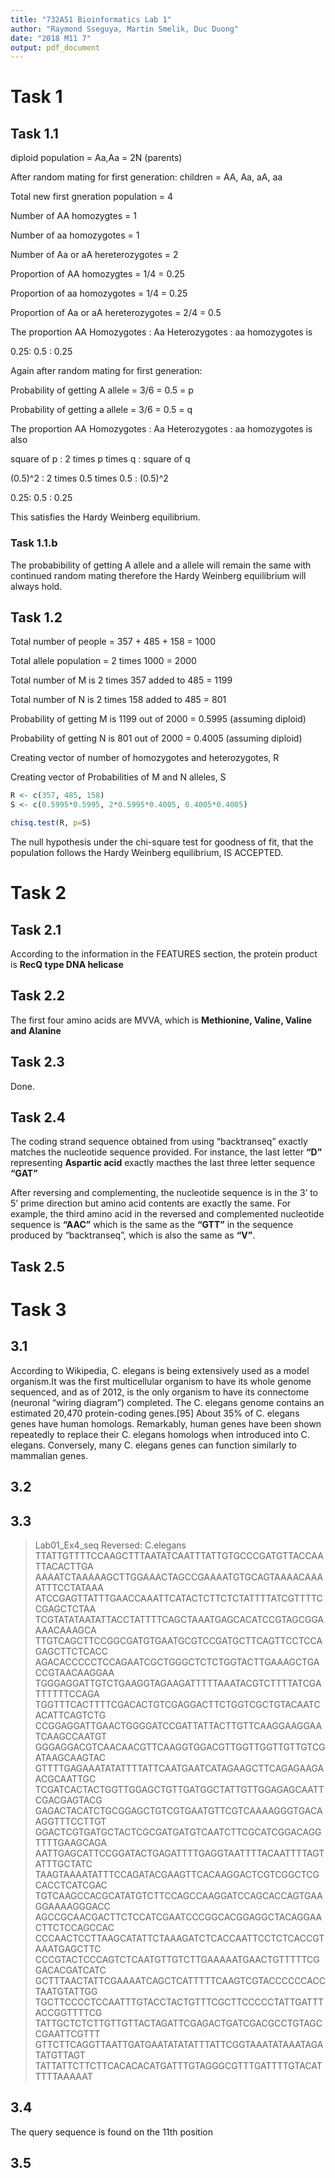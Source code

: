 ```yaml
---
title: "732A51 Bioinformatics Lab 1"
author: "Raymond Sseguya, Martin Smelik, Duc Duong"
date: "2018 M11 7"
output: pdf_document
---
```



# Task 1

## Task 1.1

diploid population = Aa,Aa = 2N (parents)

After random mating for first generation: children = AA, Aa, aA, aa


Total new first gneration population = 4

Number of AA homozygtes = 1

Number of aa homozygotes = 1

Number of Aa or aA hereterozygotes = 2

Proportion of AA homozygtes = 1/4 = 0.25

Proportion of aa homozygotes = 1/4 = 0.25

Proportion of Aa or aA hereterozygotes = 2/4 = 0.5



The proportion AA Homozygotes : Aa Heterozygotes : aa homozygotes is 

0.25: 0.5 : 0.25



Again after random mating for first generation:


Probability of getting A allele = 3/6 = 0.5 = p


Probability of getting a allele = 3/6 = 0.5 = q

The proportion AA Homozygotes : Aa Heterozygotes : aa homozygotes is also

square of p : 2 times p times q : square of q

(0.5)^2 : 2 times 0.5 times 0.5 : (0.5)^2

0.25: 0.5 : 0.25



This satisfies the Hardy Weinberg equilibrium.



### Task 1.1.b

The probabibility of getting A allele and a allele will remain the same with continued random mating therefore the Hardy Weinberg equilibrium will always hold.



## Task 1.2


Total number of people = 357 + 485 + 158 = 1000

Total allele population = 2 times 1000 = 2000

Total number of M is 2 times 357 added to 485 = 1199

Total number of N is 2 times 158 added to 485 = 801

Probability of getting M is 1199 out of 2000 = 0.5995 (assuming diploid)

Probability of getting N is 801 out of 2000 = 0.4005 (assuming diploid)

Creating vector of number of homozygotes and heterozygotes, R

Creating vector of Probabilities of M and N alleles, S

```r
R <- c(357, 485, 158)
S <- c(0.5995*0.5995, 2*0.5995*0.4005, 0.4005*0.4005)

chisq.test(R, p=S)

```

The null hypothesis under the chi-square test for goodness of fit, that the population follows the Hardy Weinberg equilibrium, IS ACCEPTED.



# Task 2

## Task 2.1

According to the information in the FEATURES section, the protein product is **RecQ type DNA helicase**

## Task 2.2

The first four amino acids are MVVA, which is **Methionine, Valine, Valine and Alanine**

## Task 2.3

Done.

## Task 2.4

The coding strand sequence obtained from using "backtranseq" exactly matches the nucleotide sequence provided. For instance, the last letter **"D"** representing **Aspartic acid** exactly macthes the last three letter sequence **"GAT"**

After reversing and complementing, the nucleotide sequence is in the 3' to 5' prime direction but amino acid contents are exactly the same. For example, the third amino acid in the reversed and complemented nucleotide sequence is **"AAC"** which is the same as the **"GTT"** in the sequence produced by "backtranseq", which is also the same as **"V"**. 

## Task 2.5










# Task 3

## 3.1

According to Wikipedia, C. elegans is being extensively used as a model organism.It was the first multicellular organism to have its whole genome sequenced, and as of 2012, is the only organism to have its connectome (neuronal "wiring diagram") completed. The C. elegans genome contains an estimated 20,470 protein-coding genes.[95] About 35% of C. elegans genes have human homologs. Remarkably, human genes have been shown repeatedly to replace their C. elegans homologs when introduced into C. elegans. Conversely, many C. elegans genes can function similarly to mammalian genes.


## 3.2




## 3.3

>Lab01_Ex4_seq Reversed: C.elegans
TTATTGTTTTCCAAGCTTTAATATCAATTTATTGTGCCCGATGTTACCAATTACACTTGA
AAAATCTAAAAAGCTTGGAAACTAGCCGAAAATGTGCAGTAAAACAAAATTTCCTATAAA
ATCCGAGTTATTTGAACCAAATTCATACTCTTCTCTATTTTATCGTTTTCCGAGCTCTAA
TCGTATATAATATTACCTATTTTCAGCTAAATGAGCACATCCGTAGCGGAAAACAAAGCA
TTGTCAGCTTCCGGCGATGTGAATGCGTCCGATGCTTCAGTTCCTCCAGAGCTTCTCACC
AGACACCCCCTCCAGAATCGCTGGGCTCTCTGGTACTTGAAAGCTGACCGTAACAAGGAA
TGGGAGGATTGTCTGAAGGTAGAAGATTTTTAAATACGTCTTTTATCGATTTTTTCCAGA
TGGTTTCACTTTTCGACACTGTCGAGGACTTCTGGTCGCTGTACAATCACATTCAGTCTG
CCGGAGGATTGAACTGGGGATCCGATTATTACTTGTTCAAGGAAGGAATCAAGCCAATGT
GGGAGGACGTCAACAACGTTCAAGGTGGACGTTGGTTGGTTGTTGTCGATAAGCAAGTAC
GTTTTGAGAAATATATTTTATTCAATGAATCATAGAAGCTTCAGAGAAGAACGCAATTGC
TCGATCACTACTGGTTGGAGCTGTTGATGGCTATTGTTGGAGAGCAATTCGACGAGTACG
GAGACTACATCTGCGGAGCTGTCGTGAATGTTCGTCAAAAGGGTGACAAGGTTTCCTTGT
GGACTCGTGATGCTACTCGCGATGATGTCAATCTTCGCATCGGACAGGTTTTGAAGCAGA
AATTGAGCATTCCGGATACTGAGATTTTGAGGTAATTTTACAATTTTAGTATTTGCTATC
TAAGTAAAATATTTCCAGATACGAAGTTCACAAGGACTCGTCGGCTCGCACCTCATCGAC
TGTCAAGCCACGCATATGTCTTCCAGCCAAGGATCCAGCACCAGTGAAGGAAAAGGGACC
AGCCGCAACGACTTCTCCATCGAATCCCGGCACGGAGGCTACAGGAACTTCTCCAGCCAC
CCCAACTCCTTAAGCATATTCTAAAGATCTCACCAATTCCTCTCACCGTAAATGAGCTTC
CCCGTACTCCCAGTCTCAATGTTGTCTTGAAAAATGAACTGTTTTTCGGACACGATCATC
GCTTTAACTATTCGAAAATCAGCTCATTTTTCAAGTCGTACCCCCCACCTAATGTATTGG
TGCTTCCCCTCCAATTTGTACCTACTGTTTCGCTTCCCCCTATTGATTTACCGGTTTTCG
TATTGCTCTCTTGTTGTTACTAGATTCGAGACTGATCGACGCCTGTAGCCGAATTCGTTT
GTTCTTCAGGTTAATTGATGAATATATATTTATTCGGTAAATATAAATAGATATGTTAGT
TATTATTCTTCTTCACACACATGATTTGTAGGGCGTTTGATTTTGTACATTTTTAAAAAT


## 3.4

The query sequence is found on the 11th position


## 3.5



